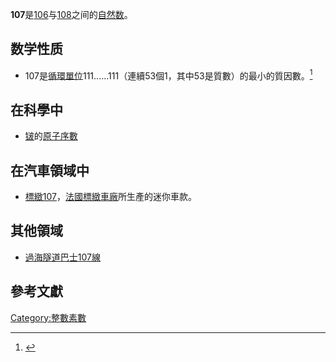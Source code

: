 {{noteTA|G1=Math}}
{{整数
| 小写 = 一百〇七（一百七）
| 质因数分解 = [[素数|质数]]
| 罗马数字 = CVII
}}
'''107'''是[[106|106]]与[[108|108]]之间的[[自然数|自然数]]。

== 数学性质 ==
{{數字性質|use math=yes
|質數=*{{{orderstr}}}{{{property}}}{{{releatedstr}}}。
|孿生質數=**第10对{{{property}}}，為{{{value}}}。
** 第3組[[四胞胎素数|四胞胎素数]](101, 103, 107, 109)。前一組是([[11|11]], [[13|13]], [[17|17]], [[19|19]])、後一組是([[191|191]], [[193|193]], [[197|197]], [[199|199]])。
**[[反質數|反質數]]
**<math>2^{107}-1</math>是[[梅森質數|梅森質數]]
** 第8個[[安全質數|安全質數]]
}}
*107是[[循環單位|循環單位]]111......111（連續53個1，其中53是質數）的最小的質因數。<ref>{{cite web|title=Integer factorization calculator|publisher=Alpertron ECM (Elliptic Curve Method)|url=https://www.alpertron.com.ar/ECM.HTM|accessdate=2020-04-17|archive-date=2020-04-26|archive-url=https://web.archive.org/web/20200426170024/https://www.alpertron.com.ar/ECM.HTM|dead-url=no}}</ref>

== 在科學中 ==
*[[𨨏|𬭛]]的[[原子序數|原子序數]]

== 在汽車領域中 ==
*[[標緻107|標緻107]]，[[法國|法國]][[標緻車廠|標緻車廠]]所生產的迷你車款。

==其他領域==
*[[過海隧道巴士107線|過海隧道巴士107線]]

== 參考文獻 ==
{{Reflist}}

{{Num-stub}}

[[Category:整數素數|Category:整數素數]]